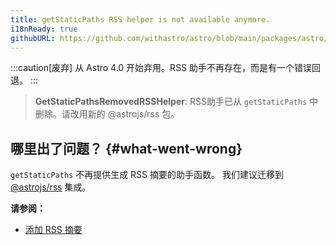 ```yaml
---
title: getStaticPaths RSS helper is not available anymore.
i18nReady: true
githubURL: https://github.com/withastro/astro/blob/main/packages/astro/src/core/errors/errors-data.ts
---
```


:::caution[废弃]
从 Astro 4.0 开始弃用。RSS 助手不再存在，而是有一个错误回退。
:::

> **GetStaticPathsRemovedRSSHelper**: RSS助手已从 `getStaticPaths` 中删除。请改用新的 @astrojs/rss 包。

## 哪里出了问题？ \{#what-went-wrong\}
`getStaticPaths` 不再提供生成 RSS 摘要的助手函数。 我们建议迁移到 [@astrojs/rss](/zh-cn/guides/rss/#setting-up-astrojsrss) 集成。

**请参阅：**
-  [添加 RSS 摘要](/zh-cn/guides/rss/)
